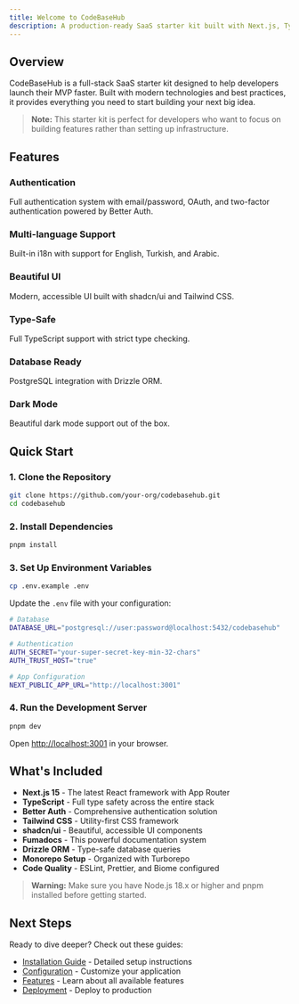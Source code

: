 ```yaml
---
title: Welcome to CodeBaseHub
description: A production-ready SaaS starter kit built with Next.js, TypeScript, and modern best practices
---
```


## Overview

CodeBaseHub is a full-stack SaaS starter kit designed to help developers launch their MVP faster. Built with modern technologies and best practices, it provides everything you need to start building your next big idea.

> **Note:** This starter kit is perfect for developers who want to focus on building features rather than setting up infrastructure.

## Features

### Authentication
Full authentication system with email/password, OAuth, and two-factor authentication powered by Better Auth.

### Multi-language Support
Built-in i18n with support for English, Turkish, and Arabic.

### Beautiful UI
Modern, accessible UI built with shadcn/ui and Tailwind CSS.

### Type-Safe
Full TypeScript support with strict type checking.

### Database Ready
PostgreSQL integration with Drizzle ORM.

### Dark Mode
Beautiful dark mode support out of the box.

## Quick Start

### 1. Clone the Repository

```bash title="Terminal"
git clone https://github.com/your-org/codebasehub.git
cd codebasehub
```

### 2. Install Dependencies

```bash title="Terminal"
pnpm install
```

### 3. Set Up Environment Variables

```bash title="Terminal"
cp .env.example .env
```

Update the `.env` file with your configuration:

```bash title=".env"
# Database
DATABASE_URL="postgresql://user:password@localhost:5432/codebasehub"

# Authentication
AUTH_SECRET="your-super-secret-key-min-32-chars"
AUTH_TRUST_HOST="true"

# App Configuration
NEXT_PUBLIC_APP_URL="http://localhost:3001"
```

### 4. Run the Development Server

```bash title="Terminal"
pnpm dev
```

Open [http://localhost:3001](http://localhost:3001) in your browser.

## What's Included

- **Next.js 15** - The latest React framework with App Router
- **TypeScript** - Full type safety across the entire stack
- **Better Auth** - Comprehensive authentication solution
- **Tailwind CSS** - Utility-first CSS framework
- **shadcn/ui** - Beautiful, accessible UI components
- **Fumadocs** - This powerful documentation system
- **Drizzle ORM** - Type-safe database queries
- **Monorepo Setup** - Organized with Turborepo
- **Code Quality** - ESLint, Prettier, and Biome configured

> **Warning:** Make sure you have Node.js 18.x or higher and pnpm installed before getting started.

## Next Steps

Ready to dive deeper? Check out these guides:

- [Installation Guide](/docs/installation) - Detailed setup instructions
- [Configuration](/docs/configuration) - Customize your application
- [Features](/docs/features) - Learn about all available features
- [Deployment](/docs/deployment) - Deploy to production
